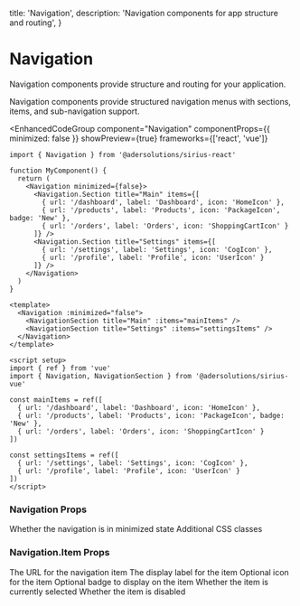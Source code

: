 
  title: 'Navigation',
  description: 'Navigation components for app structure and routing',
}



<ComponentPreviewProvider defaultFramework="react">

# Navigation

Navigation components provide structure and routing for your application.


Navigation components provide structured navigation menus with sections, items, and sub-navigation support.

<EnhancedCodeGroup 
  component="Navigation" 
  componentProps={{ minimized: false }}
  showPreview={true}
  frameworks={['react', 'vue']}
>

```tsx {{ title: 'React' }}
import { Navigation } from '@adersolutions/sirius-react'

function MyComponent() {
  return (
    <Navigation minimized={false}>
      <Navigation.Section title="Main" items={[
        { url: '/dashboard', label: 'Dashboard', icon: 'HomeIcon' },
        { url: '/products', label: 'Products', icon: 'PackageIcon', badge: 'New' },
        { url: '/orders', label: 'Orders', icon: 'ShoppingCartIcon' }
      ]} />
      <Navigation.Section title="Settings" items={[
        { url: '/settings', label: 'Settings', icon: 'CogIcon' },
        { url: '/profile', label: 'Profile', icon: 'UserIcon' }
      ]} />
    </Navigation>
  )
}
```

```vue {{ title: 'Vue' }}
<template>
  <Navigation :minimized="false">
    <NavigationSection title="Main" :items="mainItems" />
    <NavigationSection title="Settings" :items="settingsItems" />
  </Navigation>
</template>

<script setup>
import { ref } from 'vue'
import { Navigation, NavigationSection } from '@adersolutions/sirius-vue'

const mainItems = ref([
  { url: '/dashboard', label: 'Dashboard', icon: 'HomeIcon' },
  { url: '/products', label: 'Products', icon: 'PackageIcon', badge: 'New' },
  { url: '/orders', label: 'Orders', icon: 'ShoppingCartIcon' }
])

const settingsItems = ref([
  { url: '/settings', label: 'Settings', icon: 'CogIcon' },
  { url: '/profile', label: 'Profile', icon: 'UserIcon' }
])
</script>
```

</EnhancedCodeGroup>

### Navigation Props

<Properties>
  <Property name="minimized" type="boolean">
    Whether the navigation is in minimized state
  </Property>
  <Property name="className" type="string">
    Additional CSS classes
  </Property>
</Properties>

### Navigation.Item Props

<Properties>
  <Property name="url" type="string">
    The URL for the navigation item
  </Property>
  <Property name="label" type="string">
    The display label for the item
  </Property>
  <Property name="icon" type="IconType">
    Optional icon for the item
  </Property>
  <Property name="badge" type="string | ReactNode">
    Optional badge to display on the item
  </Property>
  <Property name="selected" type="boolean">
    Whether the item is currently selected
  </Property>
  <Property name="disabled" type="boolean">
    Whether the item is disabled
  </Property>
</Properties>

</ComponentPreviewProvider>
